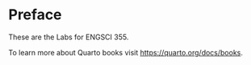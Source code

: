 # Preface {.unnumbered}

These are the Labs for ENGSCI 355.

To learn more about Quarto books visit <https://quarto.org/docs/books>.
